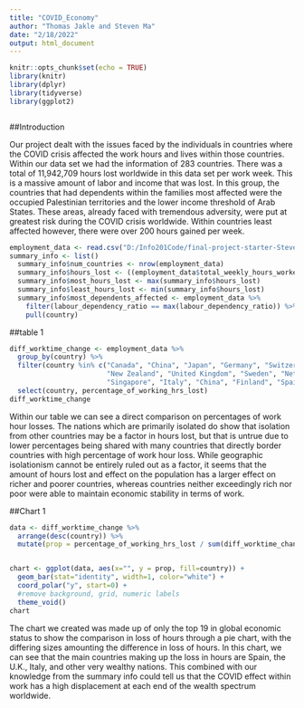 ```yaml
---
title: "COVID_Economy"
author: "Thomas Jakle and Steven Ma"
date: "2/18/2022"
output: html_document
---
```


```r
knitr::opts_chunk$set(echo = TRUE)
library(knitr)
library(dplyr)
library(tidyverse)
library(ggplot2)



```

##Introduction

Our project dealt with the issues faced by the individuals in countries where the COVID crisis affected the work hours and lives within those countries. Within our data set we had the information of 283 countries. There was a total of 11,942,709 hours lost worldwide in this data set per work week. This is a massive amount of labor and income that was lost. In this group, the countries that had dependents within the families most affected were the occupied Palestinian territories and the lower income threshold of Arab States. These areas, already faced with tremendous adversity, were put at greatest risk during the COVID crisis worldwide. Within countries least affected however, there were over 200 hours gained per week. 

```r

employment_data <- read.csv("D:/Info201Code/final-project-starter-Stevenma6677/data/employment_data.csv")
summary_info <- list()
  summary_info$num_countries <- nrow(employment_data)
  summary_info$hours_lost <- ((employment_data$total_weekly_hours_worked.estimates_in_thousands./100)* employment_data$percentage_of_working_hrs_lost)
  summary_info$most_hours_lost <- max(summary_info$hours_lost)
  summary_info$least_hours_lost <- min(summary_info$hours_lost)
  summary_info$most_dependents_affected <- employment_data %>%
    filter(labour_dependency_ratio == max(labour_dependency_ratio)) %>%
    pull(country)
```

##table 1
```r
diff_worktime_change <- employment_data %>%
  group_by(country) %>%
  filter(country %in% c("Canada", "China", "Japan", "Germany", "Switzerland", "Australia", "United States",
                        "New Zealand", "United Kingdom", "Sweden", "Netherlands", "France", "Denmark", "Norway", 
                        "Singapore", "Italy", "China", "Finland", "Spain", "Belgium")) %>%
  select(country, percentage_of_working_hrs_lost)
diff_worktime_change
```
Within our table we can see a direct comparison on percentages of work hour losses. The nations which are primarily isolated do show that isolation from other countries may be a factor in hours lost, but that is untrue due to lower percentages being shared with many countries that directly border countries with high percentage of work hour loss. While geographic isolationism cannot be entirely ruled out as a factor, it seems that the amount of hours lost and effect on the population has a larger effect on richer and poorer countries, whereas countries neither exceedingly rich nor poor were able to maintain economic stability in terms of work.




##Chart 1
```r
data <- diff_worktime_change %>%
  arrange(desc(country)) %>%
  mutate(prop = percentage_of_working_hrs_lost / sum(diff_worktime_change$percentage_of_working_hrs_lost) *100)


chart <- ggplot(data, aes(x="", y = prop, fill=country)) +
  geom_bar(stat="identity", width=1, color="white") +
  coord_polar("y", start=0) +
  #remove background, grid, numeric labels
  theme_void()
chart
```

The chart we created was made up of only the top 19 in global economic status to show the comparison in loss of hours through a pie chart, with the differing sizes amounting the difference in loss of hours. In this chart, we can see that the main countries making up the loss in hours are Spain, the U.K., Italy, and other very wealthy nations. This combined with our knowledge from the summary info could tell us that the COVID effect within work has a high displacement at each end of the wealth spectrum worldwide.


